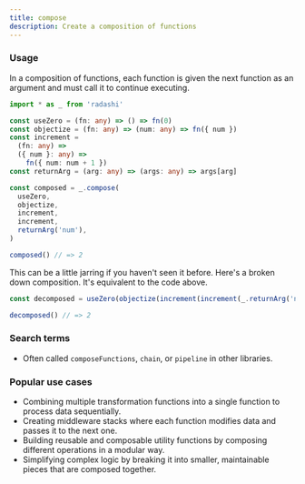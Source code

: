 ```yaml
---
title: compose
description: Create a composition of functions
---
```


### Usage

In a composition of functions, each function is given the next function as an argument and must call it to continue executing.

```ts
import * as _ from 'radashi'

const useZero = (fn: any) => () => fn(0)
const objectize = (fn: any) => (num: any) => fn({ num })
const increment =
  (fn: any) =>
  ({ num }: any) =>
    fn({ num: num + 1 })
const returnArg = (arg: any) => (args: any) => args[arg]

const composed = _.compose(
  useZero,
  objectize,
  increment,
  increment,
  returnArg('num'),
)

composed() // => 2
```

This can be a little jarring if you haven't seen it before. Here's a broken down composition. It's equivalent to the code above.

```ts
const decomposed = useZero(objectize(increment(increment(_.returnArg('num')))))

decomposed() // => 2
```

### Search terms

- Often called `composeFunctions`, `chain`, or `pipeline` in other libraries.

### Popular use cases

- Combining multiple transformation functions into a single function to process data sequentially.
- Creating middleware stacks where each function modifies data and passes it to the next one.
- Building reusable and composable utility functions by composing different operations in a modular way.
- Simplifying complex logic by breaking it into smaller, maintainable pieces that are composed together.
